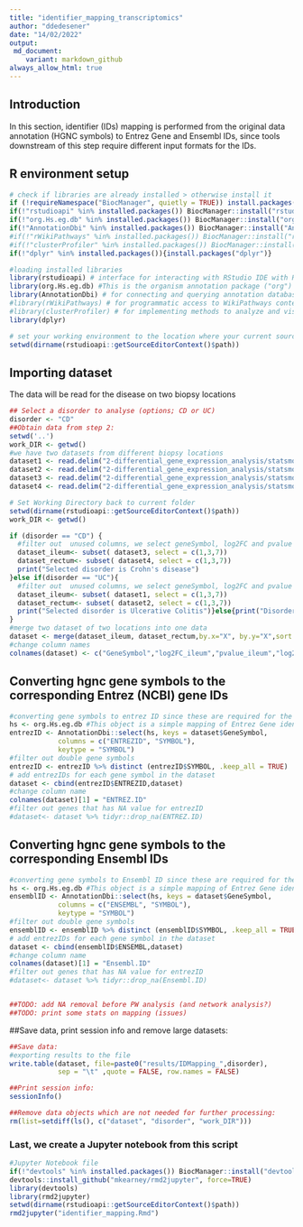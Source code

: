 ```yaml
---
title: "identifier_mapping_transcriptomics"
author: "ddedesener"
date: "14/02/2022"
output:
 md_document:
    variant: markdown_github
always_allow_html: true
---
```

## Introduction
In this section, identifier (IDs) mapping is performed from the original data annotation (HGNC symbols) to Entrez Gene and Ensembl IDs, since tools downstream of this step require different input formats for the IDs.

## R environment setup
```r
# check if libraries are already installed > otherwise install it
if (!requireNamespace("BiocManager", quietly = TRUE)) install.packages("BiocManager")
if(!"rstudioapi" %in% installed.packages()) BiocManager::install("rstudioapi")
if(!"org.Hs.eg.db" %in% installed.packages()) BiocManager::install("org.Hs.eg.db")  
if(!"AnnotationDbi" %in% installed.packages()) BiocManager::install("AnnotationDbi")
#if(!"rWikiPathways" %in% installed.packages()) BiocManager::install("rWikiPathways")
#if(!"clusterProfiler" %in% installed.packages()) BiocManager::install("clusterProfiler") 
if(!"dplyr" %in% installed.packages()){install.packages("dplyr")}

#loading installed libraries
library(rstudioapi) # interface for interacting with RStudio IDE with R code.
library(org.Hs.eg.db) #This is the organism annotation package ("org") for Homo sapiens ("Hs"), organized as an AnnotationDbi   package ("db"), using Entrez Gene IDs ("eg") as primary key.
library(AnnotationDbi) # for connecting and querying annotation databases
#library(rWikiPathways) # for programmatic access to WikiPathways content
#library(clusterProfiler) # for implementing methods to analyze and visualize functional profiles of genomic data
library(dplyr)

# set your working environment to the location where your current source file is saved into.
setwd(dirname(rstudioapi::getSourceEditorContext()$path))
```

## Importing dataset
The data will be read for the disease on two biopsy locations
```r
## Select a disorder to analyse (options; CD or UC)
disorder <- "CD"
##Obtain data from step 2:
setwd('..')
work_DIR <- getwd()
#we have two datasets from different biopsy locations
dataset1 <- read.delim("2-differential_gene_expression_analysis/statsmodel/table_UC_Ileum_vs_nonIBD_Ileum.tab")
dataset2 <- read.delim("2-differential_gene_expression_analysis/statsmodel/table_UC_Rectum_vs_nonIBD_Rectum.tab")
dataset3 <- read.delim("2-differential_gene_expression_analysis/statsmodel/table_CD_Ileum_vs_nonIBD_Ileum.tab")
dataset4 <- read.delim("2-differential_gene_expression_analysis/statsmodel/table_CD_Rectum_vs_nonIBD_Rectum.tab")

# Set Working Directory back to current folder
setwd(dirname(rstudioapi::getSourceEditorContext()$path))
work_DIR <- getwd()

if (disorder == "CD") {
  #filter out  unused columns, we select geneSymbol, log2FC and pvalue
  dataset_ileum<- subset( dataset3, select = c(1,3,7))
  dataset_rectum<- subset( dataset4, select = c(1,3,7))
  print("Selected disorder is Crohn's disease")
}else if(disorder == "UC"){ 
  #filter out  unused columns, we select geneSymbol, log2FC and pvalue
  dataset_ileum<- subset( dataset1, select = c(1,3,7))
  dataset_rectum<- subset( dataset2, select = c(1,3,7))
  print("Selected disorder is Ulcerative Colitis")}else{print("Disorder not Recognised")
}
#merge two dataset of two locations into one data 
dataset <- merge(dataset_ileum, dataset_rectum,by.x="X", by.y="X",sort = TRUE, all.x = TRUE, all.y = TRUE)
#change column names
colnames(dataset) <- c("GeneSymbol","log2FC_ileum","pvalue_ileum","log2FC_rectum","pvalue_rectum")
```

## Converting hgnc gene symbols to the corresponding Entrez (NCBI) gene IDs
```r
#converting gene symbols to entrez ID since these are required for the enrichR function
hs <- org.Hs.eg.db #This object is a simple mapping of Entrez Gene identifier
entrezID <- AnnotationDbi::select(hs, keys = dataset$GeneSymbol,
            columns = c("ENTREZID", "SYMBOL"),
            keytype = "SYMBOL")
#filter out double gene symbols
entrezID <- entrezID %>% distinct (entrezID$SYMBOL, .keep_all = TRUE)
# add entrezIDs for each gene symbol in the dataset
dataset <- cbind(entrezID$ENTREZID,dataset)
#change column name
colnames(dataset)[1] = "ENTREZ.ID"
#filter out genes that has NA value for entrezID
#dataset<- dataset %>% tidyr::drop_na(ENTREZ.ID)
```

## Converting hgnc gene symbols to the corresponding Ensembl IDs
```r
#converting gene symbols to Ensembl ID since these are required for the Cytoscape multiomics visualization
hs <- org.Hs.eg.db #This object is a simple mapping of Entrez Gene identifier
ensemblID <- AnnotationDbi::select(hs, keys = dataset$GeneSymbol,
            columns = c("ENSEMBL", "SYMBOL"),
            keytype = "SYMBOL")
#filter out double gene symbols
ensemblID <- ensemblID %>% distinct (ensemblID$SYMBOL, .keep_all = TRUE)
# add entrezIDs for each gene symbol in the dataset
dataset <- cbind(ensemblID$ENSEMBL,dataset)
#change column name
colnames(dataset)[1] = "Ensembl.ID"
#filter out genes that has NA value for entrezID
#dataset<- dataset %>% tidyr::drop_na(Ensembl.ID)


##TODO: add NA removal before PW analysis (and network analysis?)
##TODO: print some stats on mapping (issues)
```
##Save data, print session info and remove large datasets:
```r
##Save data:
#exporting results to the file
write.table(dataset, file=paste0("results/IDMapping_",disorder),
            sep = "\t" ,quote = FALSE, row.names = FALSE)

##Print session info:
sessionInfo()

##Remove data objects which are not needed for further processing:
rm(list=setdiff(ls(), c("dataset", "disorder", "work_DIR")))
```

### Last, we create a Jupyter notebook from this script
```r
#Jupyter Notebook file
if(!"devtools" %in% installed.packages()) BiocManager::install("devtools")
devtools::install_github("mkearney/rmd2jupyter", force=TRUE)
library(devtools)
library(rmd2jupyter)
setwd(dirname(rstudioapi::getSourceEditorContext()$path))
rmd2jupyter("identifier_mapping.Rmd")
```
